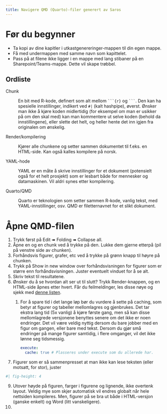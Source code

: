 ```yaml
---
title: Navigere QMD (Quarto)-filer generert av Saros
---
```


# Før du begynner

-   Ta kopi av dine kapitler i utkastgenereringer-mappen til din egen mappe.
-   Få med undermappen med samme navn som kapittelet.
-   Pass på at filene ikke ligger i en mappe med lang stibaner på en Sharepoint/Teams-mappe. Dette vil skape trøbbel.

## Ordliste

::: callout-note

Chunk

:   En bit med R-kode, definert som alt mellom ```` ```{r} ```` og ```` ``` ````. Den kan ha spesielle innstillinger, indikert ved `#|` (kalt hashpipe), øverst. Ønsker man ikke å kjøre koden midlertidig (for eksempel om man er usikker på om den skal med) kan man kommentere ut selve koden (behold da innstillingene), eller slette det helt, og heller hente det inn igjen fra originalen om ønskelig.

Render/kompilering

:   Kjører alle chunkene og setter sammen dokumentet til f.eks. en HTML-side. Kan også kalles kompilere på norsk.

YAML-hode

:   YAML er en måte å skrive innstillinger for et dokument (potensielt også for et helt prosjekt) som er lesbart både for mennesker og datamaskinen. Vil aldri synes etter kompilering.

Quarto/QMD

:   Quarto er teknologien som setter sammen R-kode, vanlig tekst, med YAML-innstillinger, osv. QMD er filetternavnet for et slikt dokument.
:::

# Åpne QMD-filen

1.  Trykk først på Edit ➠ Folding ➠ Collapse all.
2.  Åpne en og en chunk ved å trykke på den. Lukke dem gjerne etterpå (pil på venstre side av chunken).
3.  Forhåndsvis figurer, grafer, etc ved å trykke på grønn knapp til høyre på chunken.
4.  Trykk på Show in new window over forhåndsvisningen for figurer som er større enn forhåndsvisningen. Juster eventuelt vinduet for å se alt.
5.  Skriv tekst til resultatene.
6.  Ønsker du å se hvordan alt ser ut til slutt? Trykk Render-knappen, og en HTML-side åpnes etter hvert. Får du feilmeldinger, les disse nøye og sjekk med [denne listen](../For_kapittelforfattere/99_Feilmeldinger.qmd).
    1.  For å spare tid i det lange løp bør du vurdere å sette på caching, som betyr at figurer og tabeller mellomlagres og gjenbrukes. Det tar ekstra lang tid (5x vanlig) å kjøre første gang, men så kan disse mellomlagrede versjonene benyttes senere om det ikke er noen endringer. Det vil være veldig nyttig dersom du bare jobber med en figur om gangen, eller bare med tekst. Dersom du gjør små endringer på mange figurer samtidig, i flere omganger, vil det ikke lønne seg tidsmessig.

        ``` yaml
        execute: 
          cache: true # Plasseres under execute som du allerede har.
        ```
7.  Figurer som er så sammenpresset at man ikke kan lese teksten (eller motsatt, for stor), juster

``` yaml
#| fig-height: 4
```

9.  Utover høyde på figuren, farger i figurene og lignende, ikke overtenk layout. Veldig mye som skjer automatisk vil endres globalt når hele nettsiden kompileres. Men, figurer på se bra ut både i HTML-versjon (ganske enkelt) og Word (litt vanskeligere).
10. 
